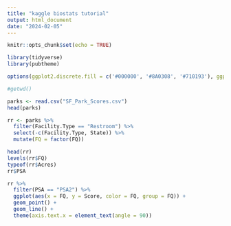 ```yaml
---
title: "kaggle biostats tutorial"
output: html_document
date: "2024-02-05"
---
```


```r
knitr::opts_chunk$set(echo = TRUE) 

library(tidyverse)
library(pubtheme)

options(ggplot2.discrete.fill = c('#000000', '#8A0308', '#710193'), ggplot2.discrete.color = c('#000000', '#8A0308', '#710193'))
```


```r
#getwd()

parks <- read.csv("SF_Park_Scores.csv")
head(parks)
```

```r
rr <- parks %>%
  filter(Facility.Type == "Restroom") %>%
  select(-c(Facility.Type, State)) %>%
  mutate(FQ = factor(FQ))

head(rr)
levels(rr$FQ)
typeof(rr$Acres)
rr$PSA

rr %>%
  filter(PSA == "PSA2") %>%
  ggplot(aes(x = FQ, y = Score, color = FQ, group = FQ)) + 
  geom_point() + 
  geom_line() +
  theme(axis.text.x = element_text(angle = 90))
```
